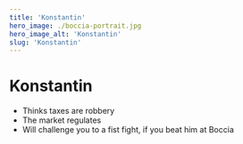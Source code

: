 ```yaml
---
title: 'Konstantin'
hero_image: ./boccia-portrait.jpg
hero_image_alt: 'Konstantin'
slug: 'Konstantin'
---
```


# Konstantin

- Thinks taxes are robbery
- The market regulates
- Will challenge you to a fist fight, if you beat him at Boccia
